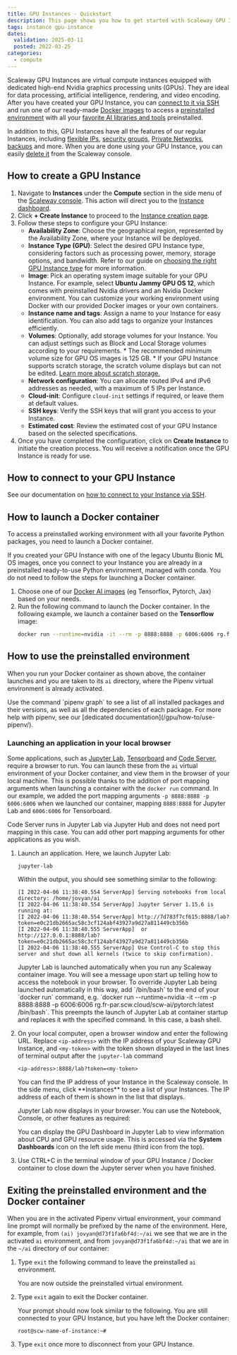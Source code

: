 ```yaml
---
title: GPU Instances - Quickstart
description: This page shows you how to get started with Scaleway GPU Instances.
tags: instance gpu-instance
dates:
  validation: 2025-03-11
  posted: 2022-03-25
categories:
  - compute
---
```




<Requirements />

Scaleway GPU Instances are virtual compute instances equipped with dedicated high-end Nvidia graphics processing units (GPUs). They are ideal for data processing, artificial intelligence, rendering, and video encoding. After you have created your GPU Instance, you can [connect to it via SSH](/instances/how-to/connect-to-instance/) and run one of our ready-made [Docker images](/gpu/how-to/use-gpu-with-docker/) to access a [preinstalled environment](/gpu/how-to/use-preinstalled-env/) with all your [favorite AI libraries and tools](/gpu/reference-content/docker-images/) preinstalled.

In addition to this, GPU Instances have all the features of our regular Instances, including [flexible IPs](/instances/how-to/use-flexips/), [security groups](/instances/how-to/use-security-groups/), [Private Networks](/instances/how-to/use-private-networks/), [backups](/instances/how-to/create-a-backup/) and more. When you are done using your GPU Instance, you can easily [delete it](/instances/how-to/delete-instance/) from the Scaleway console.

## How to create a GPU Instance

1. Navigate to **Instances** under the **Compute** section in the side menu of the [Scaleway console](https://console.scaleway.com/). This action will direct you to the [Instance dashboard](https://console.scaleway.com/instance/servers).
2. Click **+ Create Instance** to proceed to the [Instance creation page](https://console.scaleway.com/instance/servers).
3. Follow these steps to configure your GPU Instance:
    - **Availability Zone**: Choose the geographical region, represented by the Availability Zone, where your Instance will be deployed.
    - **Instance Type (GPU)**: Select the desired GPU Instance type, considering factors such as processing power, memory, storage options, and bandwidth. Refer to our guide on [choosing the right GPU Instance type](/gpu/reference-content/choosing-gpu-instance-type/) for more information.
    - **Image**: Pick an operating system image suitable for your GPU Instance. For example, select **Ubuntu Jammy GPU OS 12**, which comes with preinstalled Nvidia drivers and an Nvidia Docker environment. You can customize your working environment using Docker with our provided Docker images or your own containers.
    - **Instance name and tags**: Assign a name to your Instance for easy identification. You can also add tags to organize your Instances efficiently.
    - **Volumes**: Optionally, add storage volumes for your Instance. You can adjust settings such as Block and Local Storage volumes according to your requirements.
        <Message type="note">
          * The recommended minimum volume size for GPU OS images is 125 GB.
          * If your GPU Instance supports scratch storage, the scratch volume displays but can not be edited. [Learn more about scratch storage.](/gpu/how-to/use-scratch-storage-h100-instances/)
        </Message>
    - **Network configuration**: You can allocate routed IPv4 and IPv6 addresses as needed, with a maximum of 5 IPs per Instance.
    - **Cloud-init**: Configure `cloud-init` settings if required, or leave them at default values.
    - **SSH keys**: Verify the SSH keys that will grant you access to your Instance.
    - **Estimated cost**: Review the estimated cost of your GPU Instance based on the selected specifications.
4. Once you have completed the configuration, click on **Create Instance** to initiate the creation process. You will receive a notification once the GPU Instance is ready for use.

## How to connect to your GPU Instance

See our documentation on [how to connect to your Instance via SSH](/instances/how-to/connect-to-instance/).

## How to launch a Docker container

To access a preinstalled working environment with all your favorite Python packages, you need to launch a Docker container.

<Message type="tip">
  If you created your GPU Instance with one of the legacy Ubuntu Bionic ML OS images, once you connect to your Instance you are already in a preinstalled ready-to-use Python environment, managed with conda. You do not need to follow the steps for launching a Docker container.
</Message>

1. Choose one of our [Docker AI images](/gpu/reference-content/docker-images/) (eg Tensorflox, Pytorch, Jax) based on your needs.
2. Run the following command to launch the Docker container. In the following example, we launch a container based on the **Tensorflow** image:
    ```sh
    docker run --runtime=nvidia -it --rm -p 8888:8888 -p 6006:6006 rg.fr-par.scw.cloud/scw-ai/tensorflow:latest /bin/bash
    ```

## How to use the preinstalled environment

When you run your Docker container as shown above, the container launches and you are taken to its `ai` directory, where the Pipenv virtual environment is already activated.

<Message type="tip">
  Use the command `pipenv graph` to see a list of all installed packages and their versions, as well as all the dependencies of each package. For more help with pipenv, see our [dedicated documentation](/gpu/how-to/use-pipenv/).
</Message>

### Launching an application in your local browser

Some applications, such as [Jupyter Lab](https://jupyter.org/), [Tensorboard](https://www.tensorflow.org/tensorboard) and [Code Server](https://code-server.dev/), require a browser to run. You can launch these from the `ai` virtual environment of your Docker container, and view them in the browser of your local machine. This is possible thanks to the addition of port mapping arguments when launching a container with the `docker run` command. In our example, we added the port mapping arguments `-p 8888:8888 -p 6006:6006` when we launched our container, mapping `8888:8888` for Jupyter Lab and `6006:6006` for Tensorboard.

<Message type="tip">
  Code Server runs in Jupyter Lab via Jupyter Hub and does not need port mapping in this case. You can add other port mapping arguments for other applications as you wish.
</Message>

1. Launch an application. Here, we launch Jupyter Lab:

    `jupyter-lab`

    Within the output, you should see something similar to the following:

    ```
    [I 2022-04-06 11:38:40.554 ServerApp] Serving notebooks from local directory: /home/jovyan/ai
    [I 2022-04-06 11:38:40.554 ServerApp] Jupyter Server 1.15.6 is running at:
    [I 2022-04-06 11:38:40.554 ServerApp] http://7d783f7cf615:8888/lab?token=e0c21db2665ac58c3cf124abf43927a9d27a811449cb356b
    [I 2022-04-06 11:38:40.555 ServerApp]  or http://127.0.0.1:8888/lab?token=e0c21db2665ac58c3cf124abf43927a9d27a811449cb356b
    [I 2022-04-06 11:38:40.555 ServerApp] Use Control-C to stop this server and shut down all kernels (twice to skip confirmation).
    ```

    <Message type="tip">
      Jupyter Lab is launched automatically when you run any Scaleway container image. You will see a message upon start up telling how to access the notebook in your browser. To override Jupyter Lab being launched automatically in this way, add `/bin/bash` to the end of your `docker run` command, e.g. `docker run --runtime=nvidia -it --rm -p 8888:8888 -p 6006:6006 rg.fr-par.scw.cloud/scw-ai/pytorch:latest /bin/bash`. This preempts the launch of Jupyter Lab at container startup and replaces it with the specified command. In this case, a bash shell.
    </Message>
2. On your local computer, open a browser window and enter the following URL. Replace `<ip-address>` with the IP address of your Scaleway GPU Instance, and `<my-token>` with the token shown displayed in the last lines of terminal output after the `jupyter-lab` command
    ```
    <ip-address>:8888/lab?token=<my-token>
    ```

    <Message type="tip">
      You can find the IP address of your Instance in the Scaleway console. In the side menu, click **Instances** to see a list of your Instances. The IP address of each of them is shown in the list that displays.
    </Message>

    Jupyter Lab now displays in your browser. You can use the Notebook, Console, or other features as required:

    <Lightbox image={image} alt="" />

    You can display the GPU Dashboard in Jupyter Lab to view information about CPU and GPU resource usage. This is accessed via the **System Dashboards** icon on the left side menu (third icon from the top).
3. Use CTRL+C in the terminal window of your GPU Instance / Docker container to close down the Jupyter server when you have finished.

## Exiting the preinstalled environment and the Docker container

When you are in the activated Pipenv virtual environment, your command line prompt will normally be prefixed by the name of the environment. Here, for example, from `(ai) jovyan@d73f1fa6bf4d:~/ai` we see that we are in the activated `ai` environment, and from `jovyan@d73f1fa6bf4d:~/ai` that we are in the `~/ai` directory of our container:

1. Type `exit` the following command to leave the preinstalled `ai` environment.

    You are now outside the preinstalled virtual environment.
2. Type `exit` again to exit the Docker container.

    Your prompt should now look similar to the following. You are still connected to your GPU Instance, but you have left the Docker container:

    ```
    root@scw-name-of-instance:~#
    ```
3. Type `exit` once more to disconnect from your GPU Instance.